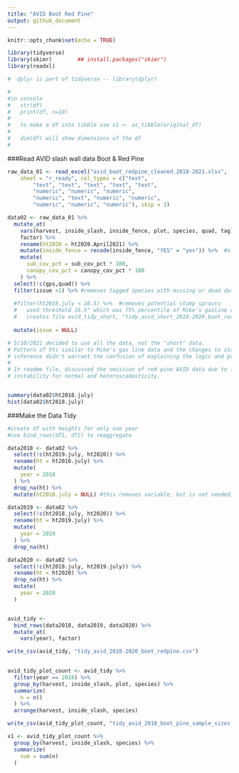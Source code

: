 ```yaml
---
title: "AVID Boot Red Pine"
output: github_document
---
```


```r
knitr::opts_chunk$set(echo = TRUE)
```


<!-- 
use this code for comments between chunks
-->


```r

library(tidyverse)
library(skimr)        ## install.packages("skimr")
library(readxl)

#  dplyr is part of tidyverse -- library(dplyr)

#
#in console
#   str(df)
#   print(df, n=10)
#   
#   to make a df into tibble use x1 <- as_tibble(original_df)  
#   
#   dim(df) will show dimensions of the df
#   


```

###Read AVID slash wall data Boot & Red Pine
```r

raw_data_01 <- read_excel("avid_boot_redpine_cleaned.2018-2021.xlsx", 
    sheet = "r_ready", col_types = c("text", 
        "text", "text", "text", "text", "text", 
        "numeric", "numeric", "numeric", 
        "numeric", "text", "numeric", "numeric", 
        "numeric", "numeric", "numeric"), skip = 3)

data02 <- raw_data_01 %>% 
  mutate_at(
    vars(harvest, inside_slash, inside_fence, plot, species, quad, tag),
    factor) %>% 
    rename(ht2020 = ht2020.April2021) %>% 
    mutate(inside_fence = recode(inside_fence, "YES" = "yes")) %>%  #old = new
    mutate(
      sub_cov_pct = sub_cov_pct * 100,
      canopy_cov_pct = canopy_cov_pct * 100
    ) %>% 
  select(!c(gps,quad)) %>% 
  filter(issue <1) %>% #removes tagged species with missing or dead data
  
  #filter(ht2018.july < 16.5) %>%  #removes potential stump sprouts
  #   used threshold 16.5" which was 75% percentile of Mike's gasline data
  #   creates file avid_tidy_short, "tidy_avid_short_2018-2020_boot_redpine.csv
  
  mutate(issue = NULL)

# 5/10/2021 decided to use all the data, not the "short" data.
# Pattern of hts similar to Mike's gas line data and the changes to statistical
# inference didn't warrant the confusion of explaining the logic and process.
# 
# In readme file, discussed the omission of red pine AVID data due to its
# instability for normal and heteroscadasticity.


summary(data02$ht2018.july)
hist(data02$ht2018.july)
```

###Make the Data Tidy
```r

#create df with heights for only one year
#use bind_rows(df1, df2) to reaggregate

data2018 <- data02 %>% 
  select(!c(ht2019.july, ht2020)) %>% 
  rename(ht = ht2018.july) %>% 
  mutate(
    year = 2018
  ) %>% 
  drop_na(ht) %>% 
  mutate(ht2018.july = NULL) #this removes variable, but is not needed, the variable name was changed

data2019 <- data02 %>% 
  select(!c(ht2018.july, ht2020)) %>% 
  rename(ht = ht2019.july) %>% 
  mutate(
    year = 2019
  ) %>% 
  drop_na(ht) 

data2020 <- data02 %>% 
  select(!c(ht2018.july, ht2019.july)) %>% 
  rename(ht = ht2020) %>% 
  drop_na(ht) %>% 
  mutate(
    year = 2020
  )


avid_tidy <- 
  bind_rows(data2018, data2019, data2020) %>% 
  mutate_at(
    vars(year), factor)

write_csv(avid_tidy, "tidy_avid_2018-2020_boot_redpine.csv")
  

```

```r
avid_tidy_plot_count <- avid_tidy %>% 
  filter(year == 2018) %>% 
  group_by(harvest, inside_slash, plot, species) %>% 
  summarize(
    n = n()
  ) %>% 
  arrange(harvest, inside_slash, species)

write_csv(avid_tidy_plot_count, "tidy_avid_2018_boot_pine_sample_sizes.csv")

x1 <- avid_tidy_plot_count %>% 
  group_by(harvest, inside_slash, species) %>% 
  summarize(
    sum = sum(n)
  )
```


